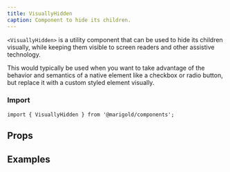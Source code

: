 ```yaml
---
title: VisuallyHidden
caption: Component to hide its children.
---
```


`<VisuallyHidden>` is a utility component that can be used to hide its children visually, while keeping them visible to screen readers and other assistive technology.

This would typically be used when you want to take advantage of the behavior and semantics of a native element like a checkbox or radio button, but replace it with a custom styled element visually.

### Import

```tsx
import { VisuallyHidden } from '@marigold/components';
```

## Props

<PropsTable component={title} />

## Examples

<ComponentDemo file="./visually-hidden.demo.tsx" />
